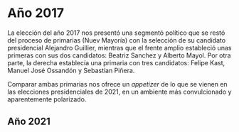 # Año 2017

La elección del año 2017 nos presentó una segmentó político que se restó del proceso de primarias (Nuev Mayoría) con la selección de su candidato presidencial Alejandro Guillier, mientras que el frente amplio estableció unas primeras con sus dos candidatos: Beatriz Sanchez y Alberto Mayol. Por otra parte, la derecha establecía una primaria con tres candidatos: Felipe Kast, Manuel José Ossandón y Sebastían Piñera. 

Comparar ambas primarias nos ofrece un *appetizer* de lo que se vienen en las elecciones presidenciales de 2021, en un ambiente más convulcionado y aparentemente polarizado.

## Año 2021

